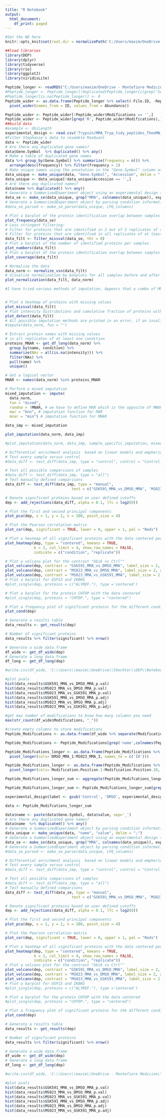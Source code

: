 ```yaml
---
title: "R Notebook"
output:
  html_document:
    df_print: paged
---
```

```r
#Set the WD here
knitr::opts_knit$set(root.dir = normalizePath('C:/Users/maxim/OneDrive - Montefiore Medicine/Shechter/Processed_Data/'))
```

```r
##load libraries
library(DEP)
library(dplyr)
library(tidyverse)
library(rio)
library(ggplot2)
library(viridisLite)

Peptide_longer <- readRDS("C:/Users/maxim/OneDrive - Montefiore Medicine/Shechter/Processed_Data/GluC_02/MMA_tidy_TheoMW_03.RDS")
#Peptide_longer <- Peptide_longer[!duplicated(Peptide_longer[c(grep('Sequence', colnames(Peptide_longer)), grep('Theo.MHplus.in.Da', colnames(Peptide_longer)), grep('ID', colnames(Peptide_longer)))]),]
#Peptide_longer[is.na(Peptide_longer)] <- 0
Peptide_wider <- as.data.frame(Peptide_longer %>% select(-File.ID, -Replicate, -Inhibitor, -IP) %>%
  pivot_wider(names_from = ID, values_from = Abundance))

Peptide_wider <- Peptide_wider[!Peptide_wider$Modifications == '',]
Peptide_wider <- Peptide_wider[grep('R', Peptide_wider$Modifications),]
##build data
#example <- UbiLength
experimental_design <- read.csv('Trypsin/MMA_Tryp_tidy_peptides_TheoMW_ExpDesign.csv', header =T)
#Filter Stephanie's data to resemble MaxQuant
data <- Peptide_wider
# Are there any duplicated gene names?
data$Gene.Symbol  %>% duplicated() %>% any()
# Make a table of duplicated gene names
data %>% group_by(Gene.Symbol) %>% summarize(frequency = n()) %>% 
  arrange(desc(frequency)) %>% filter(frequency > 1)
# Make unique names using the annotation in the "Gene.Symbol" column as primary names and the annotation in "Accession" as name for those that do not have an gene name.
data_unique <- make_unique(data, "Gene.Symbol", "Accession", delim = ";")
data_unique <- data_unique[!data_unique$Accession == '',]
# Are there any duplicated names?
data$name %>% duplicated() %>% any()
# Generate a SummarizedExperiment object using an experimental design (LFQ=Abundance)
data_se <- make_se(data_unique, grep("MMA", colnames(data_unique)), experimental_design)
# Generate a SummarizedExperiment object by parsing condition information from the column names
#data_se_parsed <- make_se_parse(data_unique, LFQ_columns)
```

```r
# Plot a barplot of the protein identification overlap between samples
plot_frequency(data_se)
# Less stringent filtering:
# Filter for proteins that are identified in 2 out of 3 replicates of at least one condition#data_filt <- filter_missval(data_se, thr = 1)
# Filter for proteins that are identified in all replicates of at least one condition
data_filt <- filter_missval(data_se, thr = 0)
# Plot a barplot of the number of identified proteins per samples
plot_numbers(data_filt)
# Plot a barplot of the protein identification overlap between samples
plot_coverage(data_filt)
```

```r
# Normalize the data
data_norm <- normalize_vsn(data_filt)
# Visualize normalization by boxplots for all samples before and after normalization
plot_normalization(data_filt, data_norm)
```



```r
#I have tried various methods of imputation. Appears that a combo of MNAR and MAR rowise to compare proteins between conditions with an imputation of the minimum value for those that are missing makes the most sense.


# Plot a heatmap of proteins with missing values
plot_missval(data_filt)
# Plot intensity distributions and cumulative fraction of proteins with and without missing values
plot_detect(data_filt)
# All possible imputation methods are printed in an error, if an invalid function name is given.
#impute(data_norm, fun = "")

# Extract protein names with missing values 
# in all replicates of at least one condition
proteins_MNAR <- get_df_long(data_norm) %>%
  group_by(name, condition) %>%
  summarize(NAs = all(is.na(intensity))) %>% 
  filter(NAs) %>% 
  pull(name) %>% 
  unique()

# Get a logical vector
MNAR <- names(data_norm) %in% proteins_MNAR

# Perform a mixed imputation
mixed_imputation <- impute(
  data_norm, 
  fun = "mixed",
  randna = !MNAR, # we have to define MAR which is the opposite of MNAR
  mar = "knn", # imputation function for MAR
  mnar = "min") # imputation function for MNAR

data_imp <- mixed_imputation

plot_imputation(data_norm, data_imp)

#plot_imputation(data_norm, data_imp, sample_specific_imputation, mixed_imputation)
```

```r
# Differential enrichment analysis  based on linear models and empherical Bayes statistics
# Test every sample versus control
#data_diff <- test_diff(data_imp, type = "control", control = "Control_MMA")

# Test all possible comparisons of samples
#data_diff <- test_diff(data_imp, type = "all")
# Test manually defined comparisons
data_diff <- test_diff(data_imp, type = "manual", 
                              test = c("GSK591_MMA_vs_DMSO_MMA", 'MS023_MMA_vs_DMSO_MMA', 'MS023_MMA_vs_GSK591_MMA'))

# Denote significant proteins based on user defined cutoffs
dep <- add_rejections(data_diff, alpha = 0.1, lfc = log2(0))

# Plot the first and second principal components
plot_pca(dep, x = 1, y = 2, n = 100, point_size = 4)

# Plot the Pearson correlation matrix
plot_cor(dep, significant = TRUE, lower = 0, upper = 1, pal = "Reds")

# Plot a heatmap of all significant proteins with the data centered per protein
plot_heatmap(dep, type = "centered", kmeans = TRUE, 
             k = 2, col_limit = 4, show_row_names = FALSE,
             indicate = c("condition", "replicate"))

```

```r
# Plot a volcano plot for the contrast "Ubi6 vs Ctrl""
plot_volcano(dep, contrast = "GSK591_MMA_vs_DMSO_MMA", label_size = 2, add_names = TRUE)
plot_volcano(dep, contrast = "MS023_MMA_vs_DMSO_MMA", label_size = 2, add_names = TRUE)
plot_volcano(dep, contrast = "MS023_MMA_vs_GSK591_MMA", label_size = 2, add_names = TRUE)
# Plot a barplot for USP15 and IKBKG
#plot_single(dep, proteins = c("ALYREF."), type ='centered')

# Plot a barplot for the protein CHTOP with the data centered
#plot_single(dep, proteins = "CHTOP.", type = "centered")

# Plot a frequency plot of significant proteins for the different conditions
plot_cond(dep)
```

```r
# Generate a results table
data_results <- get_results(dep)

# Number of significant proteins
data_results %>% filter(significant) %>% nrow()

# Generate a wide data.frame
df_wide <- get_df_wide(dep)
# Generate a long data.frame
df_long <- get_df_long(dep)

#write.csv(df_wide, 'C:\\Users\\maxim\\OneDrive\\Shechter\\DEP\\Notebooks\\GluC\\perResidue\\Gluc_MMA_Peptide_Volcano.csv')

#plot pvals
hist(data_results$GSK591_MMA_vs_DMSO_MMA_p.val)
hist(data_results$MS023_MMA_vs_DMSO_MMA_p.val)
hist(data_results$MS023_MMA_vs_GSK591_MMA_p.val)
hist(data_results$GSK591_MMA_vs_DMSO_MMA_p.adj)
hist(data_results$MS023_MMA_vs_DMSO_MMA_p.adj)
hist(data_results$MS023_MMA_vs_GSK591_MMA_p.adj)


```

```r

#get max number of modifications to know how many columns you need
max(str_count(df_wide$Modifications, "_"))

#create empty columns to store modifications
Peptide_Modifications <- as.data.frame(df_wide %>% separate(Modifications, c('Modification.Position.1','Modification.Position.2', 'Modification.Position.3', 'Modification.Position.4', 'Modification.Position.5', 'Modification.Position.6', 'Modification.Position.7', 'Modification.Position.8', 'Modification.Position.9', 'Modification.Position.10'), sep = '_', extra = 'merge', fill = 'right'))

Peptide_Modifications <- Peptide_Modifications[grep('name',colnames(Peptide_Modifications)):grep('Modification.Position.10',colnames(Peptide_Modifications))]

Peptide_Modifcations_longer <- as.data.frame(Peptide_Modifications %>% select(-name) %>%
  pivot_longer(cols= DMSO_MMA_1:MS023_MMA_3, names_to = c('ID')))

Peptide_Modifcations_longer <- as.data.frame(Peptide_Modifications %>%
  pivot_longer(cols= Modification.Position.1:Modification.Position.10, names_to = c('Modification')))

Peptide_Modifcations_longer_sum <- aggregate(Peptide_Modifcations_longer[grep('DMSO_MMA_1', colnames(Peptide_Modifcations_longer)):grep('MS023_MMA_3', colnames(Peptide_Modifcations_longer))], by=list(Gene.Symbol = Peptide_Modifcations_longer$Gene.Symbol, Description = Peptide_Modifcations_longer$Description, Accession = Peptide_Modifcations_longer$Accession, value = Peptide_Modifcations_longer$value), FUN=sum)

Peptide_Modifcations_longer_sum <- Peptide_Modifcations_longer_sum[grep('R', Peptide_Modifcations_longer_sum$value),]
```

```r
experimental_design$label <- gsub('Control', 'DMSO', experimental_design$label)

data <- Peptide_Modifcations_longer_sum

data$name <- paste(data$Gene.Symbol, data$value, sep='_')
# Are there any duplicated gene names?
data$name  %>% duplicated() %>% any()
# Generate a SummarizedExperiment object by parsing condition information from the column names
data_unique <- make_unique(data, "name", "value", delim = ";")
# Generate a SummarizedExperiment object using an experimental design (LFQ=Abundance)
data_se <- make_se(data_unique, grep("MMA", colnames(data_unique)), experimental_design)
# Generate a SummarizedExperiment object by parsing condition information from the column names
#data_se_parsed <- make_se_parse(data_unique, LFQ_columns)
```


```r
# Differential enrichment analysis  based on linear models and empherical Bayes statistics
# Test every sample versus control
#data_diff <- test_diff(data_imp, type = "control", control = "Control_MMA")

# Test all possible comparisons of samples
#data_diff <- test_diff(data_imp, type = "all")
# Test manually defined comparisons
data_diff <- test_diff(data_se, type = "manual", 
                              test = c("GSK591_MMA_vs_DMSO_MMA", 'MS023_MMA_vs_DMSO_MMA', 'MS023_MMA_vs_GSK591_MMA'))

# Denote significant proteins based on user defined cutoffs
dep <- add_rejections(data_diff, alpha = 0.1, lfc = log2(0))

# Plot the first and second principal components
plot_pca(dep, x = 1, y = 2, n = 100, point_size = 4)

# Plot the Pearson correlation matrix
plot_cor(dep, significant = TRUE, lower = 0, upper = 1, pal = "Reds")

# Plot a heatmap of all significant proteins with the data centered per protein
plot_heatmap(dep, type = "centered", kmeans = TRUE, 
             k = 2, col_limit = 4, show_row_names = FALSE,
             indicate = c("condition", "replicate"))
# Plot a volcano plot for the contrast "Ubi6 vs Ctrl""
plot_volcano(dep, contrast = "GSK591_MMA_vs_DMSO_MMA", label_size = 2, add_names = TRUE)
plot_volcano(dep, contrast = "MS023_MMA_vs_DMSO_MMA", label_size = 2, add_names = TRUE)
plot_volcano(dep, contrast = "MS023_MMA_vs_GSK591_MMA", label_size = 2, add_names = TRUE)
# Plot a barplot for USP15 and IKBKG
#plot_single(dep, proteins = c("ALYREF."), type ='centered')

# Plot a barplot for the protein CHTOP with the data centered
#plot_single(dep, proteins = "CHTOP.", type = "centered")

# Plot a frequency plot of significant proteins for the different conditions
plot_cond(dep)
```


```r
# Generate a results table
data_results <- get_results(dep)

# Number of significant proteins
data_results %>% filter(significant) %>% nrow()

# Generate a wide data.frame
df_wide <- get_df_wide(dep)
# Generate a long data.frame
df_long <- get_df_long(dep)

#write.csv(df_wide, 'C:\\Users\\maxim\\OneDrive - Montefiore Medicine\\Shechter\\DEP\\Notebooks\\GluC\\perResidue\\Gluc_MMA_perResidue_log2FC.csv')

#plot pvals
hist(data_results$GSK591_MMA_vs_DMSO_MMA_p.val)
hist(data_results$MS023_MMA_vs_DMSO_MMA_p.val)
hist(data_results$MS023_MMA_vs_GSK591_MMA_p.val)
hist(data_results$GSK591_MMA_vs_DMSO_MMA_p.adj)
hist(data_results$MS023_MMA_vs_DMSO_MMA_p.adj)
hist(data_results$MS023_MMA_vs_GSK591_MMA_p.adj)


```